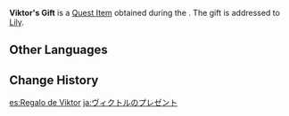 {{Item Infobox
|id           = 101677
|image        = Item Gift.png
|type         = Quest Items
|description  = A gift you got from [[Viktor]]. He seems to have also put a letter under the gift box.
|source1      = [[Return to Days of Winter]]
}}
'''Viktor's Gift''' is a [[Quest Item]] obtained during the {{Quest|Return to Days of Winter}}. The gift is addressed to [[Lily]].

==Other Languages==
{{Other Languages
|default_hidden = 1
|en      = Viktor's Gift
|zhs     = 维克多的礼物
|zhs_rm  = Weikèduō de Lǐwù
|zht     = 維克多的禮物
|zht_rm  = Weikèduō de Lǐwù
|ja      = ヴィクトルのプレゼント
|ja_rm   = Vikutoru no Purezento
|ko      = 빅토르의 선물
|ko_rm   = Biktoreu-ui Seonmul
|es      = Regalo de Viktor
|fr      = Cadeau de Victor
|ru      = Подарок Виктора
|th      = ของขวัญของ Victor
|th_rm   = 
|vi      = Món Quà Của Viktor
|de      = Viktors Geschenk
|id      = Hadiah Viktor
|pt      = Presente de Viktor
|tr      = Viktor'un Hediyesi
|it      = Regalo di Viktor
}}

==Change History==
{{Change History|2.4}}

[[es:Regalo de Viktor]]
[[ja:ヴィクトルのプレゼント]]